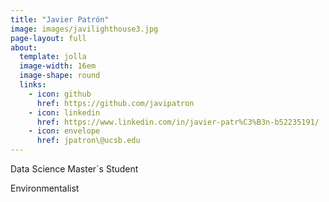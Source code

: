```yaml
---
title: "Javier Patrón" 
image: images/javilighthouse3.jpg
page-layout: full
about: 
  template: jolla
  image-width: 16em
  image-shape: round
  links: 
    - icon: github
      href: https://github.com/javipatron 
    - icon: linkedin
      href: https://www.linkedin.com/in/javier-patr%C3%B3n-b52235191/ 
    - icon: envelope
      href: jpatron\@ucsb.edu
---
```


Data Science Master´s Student

Environmentalist

